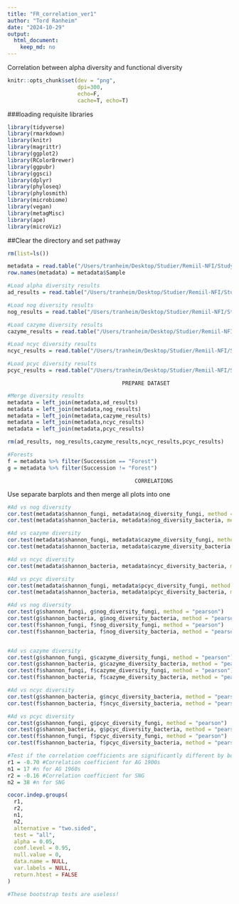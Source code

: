```yaml
---
title: "FR_correlation_ver1"
author: "Tord Ranheim"
date: "2024-10-29"
output:
  html_document:
    keep_md: no
---
```


Correlation between alpha diversity and functional diversity

```r
knitr::opts_chunk$set(dev = "png",
                      dpi=300,
                      echo=F,
                      cache=T, echo=T)
```



###loading requisite libraries 
```r
library(tidyverse)
library(rmarkdown)
library(knitr)
library(magrittr)
library(ggplot2)
library(RColorBrewer)
library(ggpubr)
library(ggsci)
library(dplyr)
library(phyloseq)
library(phylosmith)
library(microbiome)
library(vegan)
library(metagMisc)
library(ape)
library(microViz)

```


##Clear the directory and set pathway
```r
rm(list=ls())

```


```r

metadata = read.table("/Users/tranheim/Desktop/Studier/Remiil-NFI/Study 1/Processing/Metadata/Result/metadata.txt")
row.names(metadata) = metadata$Sample

```


```r

#Load alpha diversity results
ad_results = read.table("/Users/tranheim/Desktop/Studier/Remiil-NFI/Study 1/Analyses/Alpha diversity/Results/alpha_diversity.txt")

#Load nog diversity results
nog_results = read.table("/Users/tranheim/Desktop/Studier/Remiil-NFI/Study 1/Analyses/Functional diversity/NOG/Results/nog_diversity.txt")

#Load cazyme diversity results
cazyme_results = read.table("/Users/tranheim/Desktop/Studier/Remiil-NFI/Study 1/Analyses/Functional diversity/Cazyme/Results/cazyme_diversity.txt")

#Load ncyc diversity results
ncyc_results = read.table("/Users/tranheim/Desktop/Studier/Remiil-NFI/Study 1/Analyses/Functional diversity/Ncyc/Results/ncyc_diversity.txt")

#Load pcyc diversity results
pcyc_results = read.table("/Users/tranheim/Desktop/Studier/Remiil-NFI/Study 1/Analyses/Functional diversity/Pcyc/Results/pcyc_diversity.txt")

```



                                        PREPARE DATASET
###################################################################################################

```r

#Merge diversity results
metadata = left_join(metadata,ad_results)
metadata = left_join(metadata,nog_results)
metadata = left_join(metadata,cazyme_results)
metadata = left_join(metadata,ncyc_results)
metadata = left_join(metadata,pcyc_results)

rm(ad_results, nog_results,cazyme_results,ncyc_results,pcyc_results)

```


```r

#Forests
f = metadata %>% filter(Succession == "Forest")
g = metadata %>% filter(Succession != "Forest")

```

 
 
                                            CORRELATIONS
###################################################################################################
Use separate barplots and then merge all plots into one

```r

#Ad vs nog diversity
cor.test(metadata$shannon_fungi, metadata$nog_diversity_fungi, method = "pearson")
cor.test(metadata$shannon_bacteria, metadata$nog_diversity_bacteria, method = "pearson")

#Ad vs cazyme diversity
cor.test(metadata$shannon_fungi, metadata$cazyme_diversity_fungi, method = "pearson")
cor.test(metadata$shannon_bacteria, metadata$cazyme_diversity_bacteria, method = "pearson")

#Ad vs ncyc diversity
cor.test(metadata$shannon_bacteria, metadata$ncyc_diversity_bacteria, method = "pearson")

#Ad vs pcyc diversity
cor.test(metadata$shannon_fungi, metadata$pcyc_diversity_fungi, method = "pearson")
cor.test(metadata$shannon_bacteria, metadata$pcyc_diversity_bacteria, method = "pearson")

```


```r

#Ad vs nog diversity
cor.test(g$shannon_fungi, g$nog_diversity_fungi, method = "pearson")
cor.test(g$shannon_bacteria, g$nog_diversity_bacteria, method = "pearson")
cor.test(f$shannon_fungi, f$nog_diversity_fungi, method = "pearson")
cor.test(f$shannon_bacteria, f$nog_diversity_bacteria, method = "pearson")


#Ad vs cazyme diversity
cor.test(g$shannon_fungi, g$cazyme_diversity_fungi, method = "pearson")
cor.test(g$shannon_bacteria, g$cazyme_diversity_bacteria, method = "pearson")
cor.test(f$shannon_fungi, f$cazyme_diversity_fungi, method = "pearson")
cor.test(f$shannon_bacteria, f$cazyme_diversity_bacteria, method = "pearson")

#Ad vs ncyc diversity
cor.test(g$shannon_bacteria, g$ncyc_diversity_bacteria, method = "pearson")
cor.test(f$shannon_bacteria, f$ncyc_diversity_bacteria, method = "pearson")

#Ad vs pcyc diversity
cor.test(g$shannon_fungi, g$pcyc_diversity_fungi, method = "pearson")
cor.test(g$shannon_bacteria, g$pcyc_diversity_bacteria, method = "pearson")
cor.test(f$shannon_fungi, f$pcyc_diversity_fungi, method = "pearson")
cor.test(f$shannon_bacteria, f$pcyc_diversity_bacteria, method = "pearson")

```


```r


#Test if the correlation coefficients are significantly different by bootstrap tests
r1 = -0.70 #Correlation coefficient for AG 1900s
n1 = 17 #n for AG 1960s
r2 = -0.16 #Correlation coefficient for SNG
n2 = 38 #n for SNG

cocor.indep.groups(
  r1,
  r2,
  n1,
  n2,
  alternative = "two.sided",
  test = "all",
  alpha = 0.05,
  conf.level = 0.95,
  null.value = 0,
  data.name = NULL,
  var.labels = NULL,
  return.htest = FALSE
)

#These bootstrap tests are useless!

```




 
